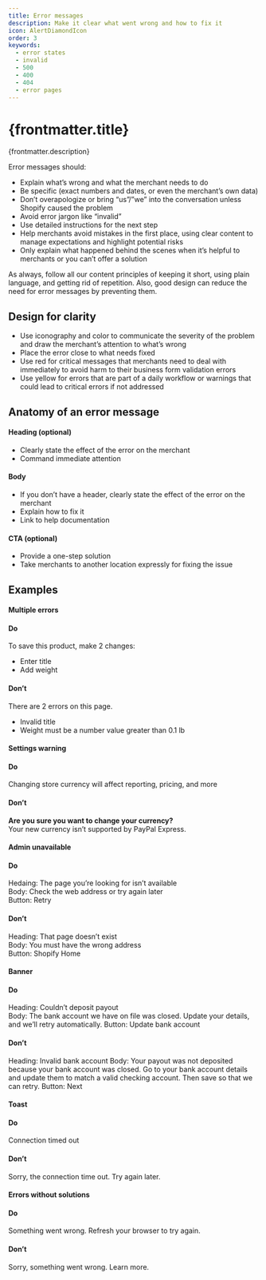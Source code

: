 ```yaml
---
title: Error messages
description: Make it clear what went wrong and how to fix it
icon: AlertDiamondIcon
order: 3
keywords:
  - error states
  - invalid
  - 500
  - 400
  - 404
  - error pages
---
```


# {frontmatter.title}

<Lede>{frontmatter.description}</Lede>

Error messages should:

- Explain what’s wrong and what the merchant needs to do
- Be specific (exact numbers and dates, or even the merchant’s own data)
- Don’t overapologize or bring “us”/”we” into the conversation unless Shopify caused the problem
- Avoid error jargon like “invalid”
- Use detailed instructions for the next step
- Help merchants avoid mistakes in the first place, using clear content to manage expectations and highlight potential risks
- Only explain what happened behind the scenes when it’s helpful to merchants or you can’t offer a solution

As always, follow all our content principles of keeping it short, using plain language, and getting rid of repetition. Also, good design can reduce the need for error messages by preventing them.

## Design for clarity

- Use iconography and color to communicate the severity of the problem and draw the merchant’s attention to what’s wrong
- Place the error close to what needs fixed
- Use red for critical messages that merchants need to deal with immediately to avoid harm to their business
form validation errors
- Use yellow for errors that are part of a daily workflow or warnings that could lead to critical errors if not addressed

## Anatomy of an error message

#### Heading (optional)
- Clearly state the effect of the error on the merchant
- Command immediate attention

#### Body
- If you don’t have a header, clearly state the effect of the error on the merchant
- Explain how to fix it
- Link to help documentation

#### CTA (optional)
- Provide a one-step solution
- Take merchants to another location expressly for fixing the issue

## Examples


#### Multiple errors

<DoDont>

#### Do

To save this product, make 2 changes:

- Enter title
- Add weight

#### Don’t

There are 2 errors on this page.

- Invalid title
- Weight must be a number value greater than 0.1 lb

</DoDont>

#### Settings warning

<DoDont>

#### Do

Changing store currency will affect reporting, pricing, and more

#### Don’t

**Are you sure you want to change your currency?** \
Your new currency isn’t supported by PayPal Express.

</DoDont>

#### Admin unavailable

<DoDont>

#### Do

Hedaing: The page you’re looking for isn’t available \
Body: Check the web address or try again later \
Button: Retry

#### Don’t

Heading: That page doesn’t exist \
Body: You must have the wrong address \
Button: Shopify Home

</DoDont>

#### Banner

<DoDont>

#### Do

Heading: Couldn’t deposit payout \
Body: The bank account we have on file was closed. Update your details, and we’ll retry automatically.
Button: Update bank account

#### Don’t

Heading: Invalid bank account
Body: Your payout was not deposited because your bank account was closed. Go to your bank account details and update them to match a valid checking account. Then save so that we can retry.
Button: Next


</DoDont>

#### Toast

<DoDont>

#### Do

Connection timed out

#### Don’t

Sorry, the connection time out. Try again later.

</DoDont>

#### Errors without solutions

<DoDont>

#### Do

Something went wrong. Refresh your browser to try again.

#### Don’t

Sorry, something went wrong. Learn more.

</DoDont>
